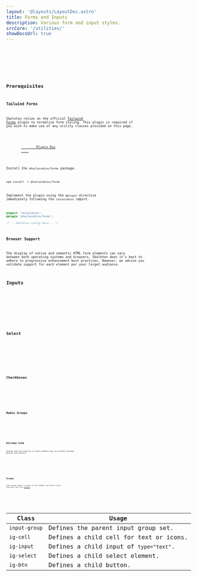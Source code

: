 ```yaml
---
layout: '@layouts/LayoutDoc.astro'
title: Forms and Inputs
description: Various form and input styles.
srcCore: '/utilities/'
showDocsUrl: true
---
```



<Preview client:load>
	<Fragment slot="preview">
		<Example />
	</Fragment>
	<div class="space-y-4" slot="code">
		<Code code={ExampleInputRaw} lang="html" />
		<Code code={ExampleSelectRaw} lang="html" />
		<Code code={ExampleTextareaRaw} lang="html" />
	</div>
</Preview>

## Prerequisites

### Tailwind Forms

Skeleton relies on the official [Tailwind Forms](https://github.com/tailwindlabs/tailwindcss-forms) plugin to normalize form styling. This plugin is required if you wish to make use of any utility classes provided on this page.

<figure class="card-filled-enhanced flex justify-center gap-4 p-8">
	<a class="btn preset-filled" href="https://github.com/tailwindlabs/tailwindcss-forms" target="_blank">
		Plugin Doc
	</a>
</figure>

Install the `@tailwindcss/forms` package.

```sh
npm install -D @tailwindcss/forms
```

Implement the plugin using the `@plugin` directive immediately following the `tailwindcss` import.

```css {2}
@import 'tailwindcss';
@plugin '@tailwindcss/forms';

/* ...Skeleton config here... */
```

### Browser Support

The display of native and semantic HTML form elements can vary between both operating systems and browsers. Skeleton does it's best to adhere to progressive enhancement best practices. However, we advise you validate support for each element per your target audience.

## Inputs

<Preview client:load>
	<Fragment slot="preview">
		<ExampleInputs />
	</Fragment>
	<Fragment slot="code">
		<Code code={ExampleInputsRaw} lang="astro" />
	</Fragment>
</Preview>

## Select

<Preview client:load>
	<Fragment slot="preview">
		<ExampleSelection />
	</Fragment>
	<Fragment slot="code">
		<Code code={ExampleSelectionRaw} lang="astro" />
	</Fragment>
</Preview>

## Checkboxes

<Preview client:load>
	<Fragment slot="preview">
		<ExampleCheckboxes />
	</Fragment>
	<Fragment slot="code">
		<Code code={ExampleCheckboxesRaw} lang="astro" />
	</Fragment>
</Preview>

## Radio Groups

<Preview client:load>
	<Fragment slot="preview">
		<ExampleRadio />
	</Fragment>
	<Fragment slot="code">
		<Code code={ExampleRadioRaw} lang="astro" />
	</Fragment>
</Preview>

## Kitchen Sink

Display and functionality of these elements may vary greatly between devices and browsers.

<Preview client:load>
	<Fragment slot="preview">
		<ExampleSpecial />
	</Fragment>
	<Fragment slot="code">
		<Code code={ExampleSpecialRaw} lang="astro" />
	</Fragment>
</Preview>

## Groups

Input groups support a subset of form elements and button styles. These pair well with [Presets](/docs/design/presets).

<Preview client:load>
	<Fragment slot="preview">
		<ExampleGroups />
	</Fragment>
	<Fragment slot="code">
		<Code code={ExampleGroupsRaw} lang="astro" />
	</Fragment>
</Preview>

| Class         | Usage                                   |
| ------------- | --------------------------------------- |
| `input-group` | Defines the parent input group set.     |
| `ig-cell`     | Defines a child cell for text or icons. |
| `ig-input`    | Defines a child input of `type="text"`. |
| `ig-select`   | Defines a child select element.         |
| `ig-btn`      | Defines a child button.                 |

